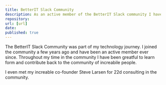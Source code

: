 ```yaml
---
title: BetterIT Slack Community 
description: As an active member of the BetterIT Slack community I have contributed to the community in a number of ways.
repository: 
url: [url]
date: 
published: true
---
```


The BetterIT Slack Community was part of my technology journey. I joined the community a few years ago and have been an active member ever since. Throughout my time in the community I have been greatful to learn form and contribute back to the community of increabile people. 

I even met my increable co-founder Steve Larsen for 22d consulting in the community.